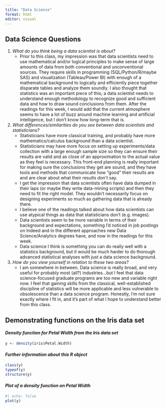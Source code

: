 ```yaml
---
title: "Data Science"
format: html
editor: visual
---
```


## Data Science Questions

(@) *What do you think being a data scientist is about?*
    + Prior to this class, my impression was that data scientists need to use mathematical and/or logical principles to make sense of large amounts of data from both conventional and unconventional sources. They require skills in programming (SQL/Python/R/maybe SAS) and visualization (Tableau/Power BI) with enough of a mathematical background to logically and efficiently piece together disparate tables and analyze them soundly. I also thought that statistics was an important piece of this; a data scientist needs to understand enough methodology to recognize good and sufficient data and how to draw sound conclusions from them. After the readings for this week, I would add that the current atmosphere seems to have a lot of buzz around machine learning and artificial intelligence, but I don't know how long-term that is.
(@) *What differences/similarities do you see between data scientists and statisticians?*
    + Statisticians have more classical training, and probably have more mathematics/calculus background than a data scientist. 
    + Statisticians may have more focus on setting up experiments/data collection with a large enough sample size so they can ensure their results are valid and as close of an approximation to the actual value as they feel is necessary. This front-end planning is really important for making sure the conclusions they get are sound, and they have tools and methods that communicate how "good" their results are and are clear about what their results *don't* say.
    + I get the impression that data scientists often have data dumped in their laps (or maybe they write data-mining scripts) and then they need to fit the right model. They wouldn't necessarily focus on designing experiments so much as gathering data that is already there. 
    + I believe one of the readings talked about how data scientists can use atypical things as data that statisticians don't (e.g. images).
    + Data scientists seem to be more variable in terms of their background and expectations, something I'd noticed in job postings on Indeed and in the different approaches new Data Science/Analytics degrees have, and now in the readings for this week.
    + Data science I think is something you can do really well with a statistics background, but it would be much harder to do thorough advanced statistical analyses with just a data science background.
(@) *How do you view yourself in relation to these two areas?*
    + I am somewhere in between. Data science is really broad, and very useful for probably most (all?) industries...but I feel that data science-focused graduate programs are too new and variable right now. I feel that gaining skills from the classical, well-established discipline of statistics will be more applicable and less vulnerable to obsolescence than a data science program. Honestly, I'm not sure exactly where I fit in, and it's part of what I hope to understand better from this class.

## Demonstrating functions on the Iris data set

#### *Density function for Petal Width from the Iris data set*

```r
y <- density(iris$Petal.Width)
```

#### *Further information about this R object*
```r
class(y)
typeof(y)
structure(y)
```

#### *Plot of a density function on Petal Width*

```r
#| echo: false
plot(y)
```

